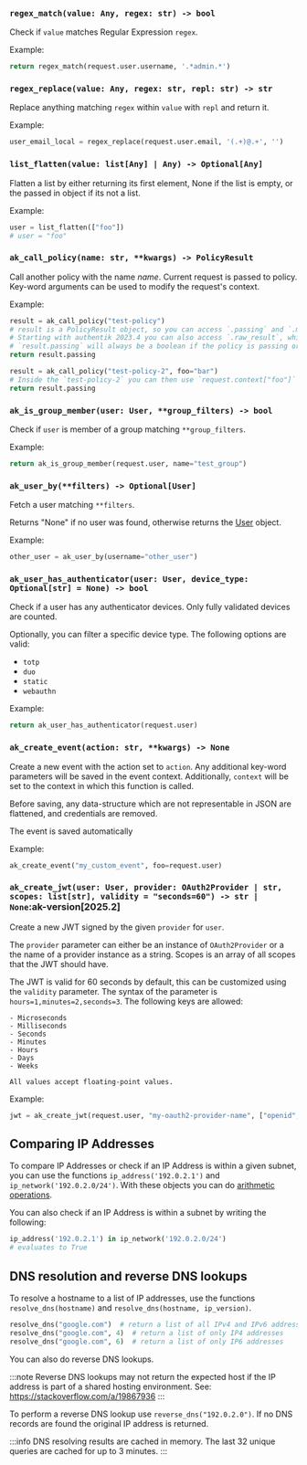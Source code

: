 ### `regex_match(value: Any, regex: str) -> bool`

Check if `value` matches Regular Expression `regex`.

Example:

```python
return regex_match(request.user.username, '.*admin.*')
```

### `regex_replace(value: Any, regex: str, repl: str) -> str`

Replace anything matching `regex` within `value` with `repl` and return it.

Example:

```python
user_email_local = regex_replace(request.user.email, '(.+)@.+', '')
```

### `list_flatten(value: list[Any] | Any) -> Optional[Any]`

Flatten a list by either returning its first element, None if the list is empty, or the passed in object if its not a list.

Example:

```python
user = list_flatten(["foo"])
# user = "foo"
```

### `ak_call_policy(name: str, **kwargs) -> PolicyResult`

Call another policy with the name _name_. Current request is passed to policy. Key-word arguments
can be used to modify the request's context.

Example:

```python
result = ak_call_policy("test-policy")
# result is a PolicyResult object, so you can access `.passing` and `.messages`.
# Starting with authentik 2023.4 you can also access `.raw_result`, which is the raw value returned from the called policy
# `result.passing` will always be a boolean if the policy is passing or not.
return result.passing

result = ak_call_policy("test-policy-2", foo="bar")
# Inside the `test-policy-2` you can then use `request.context["foo"]`
return result.passing
```

### `ak_is_group_member(user: User, **group_filters) -> bool`

Check if `user` is member of a group matching `**group_filters`.

Example:

```python
return ak_is_group_member(request.user, name="test_group")
```

### `ak_user_by(**filters) -> Optional[User]`

Fetch a user matching `**filters`.

Returns "None" if no user was found, otherwise returns the [User](/docs/users-sources/user) object.

Example:

```python
other_user = ak_user_by(username="other_user")
```

### `ak_user_has_authenticator(user: User, device_type: Optional[str] = None) -> bool`

Check if a user has any authenticator devices. Only fully validated devices are counted.

Optionally, you can filter a specific device type. The following options are valid:

- `totp`
- `duo`
- `static`
- `webauthn`

Example:

```python
return ak_user_has_authenticator(request.user)
```

### `ak_create_event(action: str, **kwargs) -> None`

Create a new event with the action set to `action`. Any additional key-word parameters will be saved in the event context. Additionally, `context` will be set to the context in which this function is called.

Before saving, any data-structure which are not representable in JSON are flattened, and credentials are removed.

The event is saved automatically

Example:

```python
ak_create_event("my_custom_event", foo=request.user)
```

### `ak_create_jwt(user: User, provider: OAuth2Provider | str, scopes: list[str], validity = "seconds=60") -> str | None`:ak-version[2025.2]

Create a new JWT signed by the given `provider` for `user`.

The `provider` parameter can either be an instance of `OAuth2Provider` or a the name of a provider instance as a string. Scopes is an array of all scopes that the JWT should have.

The JWT is valid for 60 seconds by default, this can be customized using the `validity` parameter. The syntax of the parameter is `hours=1,minutes=2,seconds=3`. The following keys are allowed:

    - Microseconds
    - Milliseconds
    - Seconds
    - Minutes
    - Hours
    - Days
    - Weeks

    All values accept floating-point values.

Example:

```python
jwt = ak_create_jwt(request.user, "my-oauth2-provider-name", ["openid", "profile", "email"])
```

## Comparing IP Addresses

To compare IP Addresses or check if an IP Address is within a given subnet, you can use the functions `ip_address('192.0.2.1')` and `ip_network('192.0.2.0/24')`. With these objects you can do [arithmetic operations](https://docs.python.org/3/library/ipaddress.html#operators).

You can also check if an IP Address is within a subnet by writing the following:

```python
ip_address('192.0.2.1') in ip_network('192.0.2.0/24')
# evaluates to True
```

## DNS resolution and reverse DNS lookups

To resolve a hostname to a list of IP addresses, use the functions `resolve_dns(hostname)` and `resolve_dns(hostname, ip_version)`.

```python
resolve_dns("google.com")  # return a list of all IPv4 and IPv6 addresses
resolve_dns("google.com", 4)  # return a list of only IP4 addresses
resolve_dns("google.com", 6)  # return a list of only IP6 addresses
```

You can also do reverse DNS lookups.

:::note
Reverse DNS lookups may not return the expected host if the IP address is part of a shared hosting environment.
See: https://stackoverflow.com/a/19867936
:::

To perform a reverse DNS lookup use `reverse_dns("192.0.2.0")`. If no DNS records are found the original IP address is returned.

:::info
DNS resolving results are cached in memory. The last 32 unique queries are cached for up to 3 minutes.
:::
